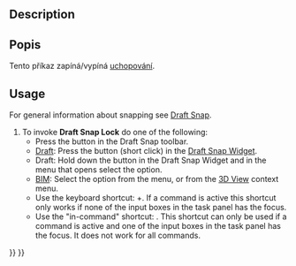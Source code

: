 <languages/>

{{Docnav
|[[Draft_AutoGroup|AutoGroup]]
|[[Draft_Snap_Endpoint|Snap Endpoint]]
|[[Draft_Workbench|Draft]]
|IconL=
|IconR=Draft_Snap_Endpoint.svg
|IconC=Workbench_Draft.svg
}}

<div class="mw-translate-fuzzy">
{{GuiCommand/cs
|Name=Draft Snap Lock
|Name/cs=Přepínání uchopování
|Workbenches=[[Draft_Workbench/cs|Kreslení]], [[Arch_Workbench/cs|Architektura]]
|MenuLocation=Kreslení → Utility → Přepínání uchopování
}}
</div>

==Description==

<div class="mw-translate-fuzzy">
==Popis==
Tento příkaz zapíná/vypíná [[Draft Snap/cs|uchopování]].
</div>

==Usage==

For general information about snapping see [[Draft_Snap|Draft Snap]].

# To invoke '''Draft Snap Lock''' do one of the following:
#* Press the {{Button|[[Image:Draft_Snap_Lock.svg|16px]] [[Draft_Snap_Lock|Snap Lock]]}} button in the Draft Snap toolbar.
#* [[Draft_Workbench|Draft]]: Press the {{Button|[[Image:Draft_Snap_Lock.svg|x16px]][[Image:Toolbar_flyout_arrow.svg|x16px]]}} button (short click) in the [[Draft_Snap_Widget|Draft Snap Widget]]. {{Version|0.21}}
#* Draft: Hold down the {{Button|[[Image:Draft_Snap_Lock.svg|x16px]][[Image:Toolbar_flyout_arrow.svg|x16px]]}} button in the Draft Snap Widget and in the menu that opens select the {{MenuCommand|[[Image:Draft_Snap_Lock.svg|16px]] Snap Lock}} option.
#* [[BIM_Workbench|BIM]]: Select the {{MenuCommand|Snapping → [[Image:Draft_Snap_Lock.svg|16px]] Snap Lock}} option from the menu, or from the [[3D_View|3D View]] context menu.
#* Use the keyboard shortcut: {{KEY|Shift}}+{{KEY|S}}. If a command is active this shortcut only works if none of the input boxes in the task panel has the focus. {{Version|0.21}}
#* Use the "in-command" shortcut: {{KEY|S}}. This shortcut can only be used if a command is active and one of the input boxes in the task panel has the focus. It does not work for all commands.


{{Docnav
|[[Draft_AutoGroup|AutoGroup]]
|[[Draft_Snap_Endpoint|Snap Endpoint]]
|[[Draft_Workbench|Draft]]
|IconL=
|IconR=Draft_Snap_Endpoint.svg
|IconC=Workbench_Draft.svg
}}

{{Draft Tools navi{{#translation:}}}}
{{Userdocnavi{{#translation:}}}}